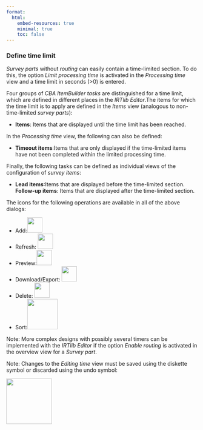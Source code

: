 ```yaml
---
format:
  html:
    embed-resources: true
    minimal: true 
    toc: false
---
```


### Define time limit


*Survey parts* without *routing* can easily contain a time-limited section. To do this, the option *Limit processing time* is activated in the *Processing time* view and a time limit in seconds (>0) is entered. 


Four groups of *CBA ItemBuilder* *tasks* are distinguished for a time limit, which are defined in different places in the *IRTlib Editor*.The items for which the time limit is to apply are defined in the *Items* view (analogous to non-time-limited *survey parts*): 


* **Items**: Items that are displayed until the time limit has been reached.


In the *Processing time* view, the following can also be defined:


* **Timeout items**:Items that are only displayed if the time-limited items have not been completed within the limited processing time.


Finally, the following tasks can be defined as individual views of the configuration of *survey items*:


* **Lead items**:Items that are displayed before the time-limited section. 
**Follow-up items**: Items that are displayed after the time-limited section. 


The icons for the following operations are available in all of the above dialogs:


* Add:![](img/screenshot-add-project-plus-icon.png){width="40"}
* Refresh: ![](img/screenshot-update-item-icon-01.png){width="40"}
* Preview:![](img/screenshot-preview-icon-01.png){width="40"}
* Download/Export: ![](img/screenshot-download-item-icon-01.png){width="40"}
* Delete: ![](img/screenshot-delete-item-icon-01.png){width="40"}
* Sort:![](img/screenshot-sort-items-icon-01.png){width="80"}


Note: More complex designs with possibly several timers can be implemented with the *IRTlib Editor* if the option *Enable routing* is activated in the overview view for a *Survey part*. 


Note: Changes to the *Editing time* view must be saved using the diskette symbol or discarded using the undo symbol:


![](img/screenshot-icons-undo-and-save-01.png){width="120" fig-align="left"}

